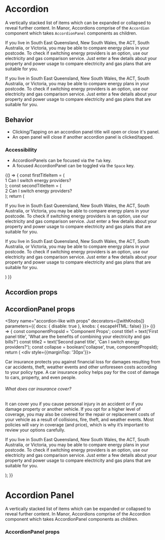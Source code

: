 
<Meta title="Components|Accordion" component={Accordion} />

# Accordion

A vertically stacked list of items which can be expanded or collapsed to reveal further content. In Manor, Accordions
comprise of the `Accordion` component which takes `AccordionPanel` components as children.

<Preview>
  <Story name="accordion" decorators={[withKnobs]}>
    <div style={{marginTop: '30px'}}>
      <Accordion collapse={false}>
        <AccordionPanel title="Can I switch energy providers?" iconSize={'1x'}>
          <div>
            <p>
              If you live in South East Queensland, New South Wales, the ACT, South Australia, or Victoria, you may be
              able to compare energy plans in your postcode. To check if switching energy providers is an option, use our
              electricity and gas comparison service. Just enter a few details about your property and power usage to
              compare electricity and gas plans that are suitable for you.
            </p>
          </div>
        </AccordionPanel>
         <AccordionPanel title="Can I switch energy providers?" iconSize={'1x'}>
          <div>
            <p>
              If you live in South East Queensland, New South Wales, the ACT, South Australia, or Victoria, you may be
              able to compare energy plans in your postcode. To check if switching energy providers is an option, use our
              electricity and gas comparison service. Just enter a few details about your property and power usage to
              compare electricity and gas plans that are suitable for you.
            </p>
          </div>
        </AccordionPanel>
      </Accordion>
    </div>
  </Story>
</Preview>

## Behavior
* Clicking/Tapping on an accordion panel title will open or close it's panel.
* An open panel will close if another accordion panel is clicked/tapped.

### Accessibility
* AccordionPanels can be focused via the `Tab` key.
* A focused AccordionPanel can be toggled via the `Space` key.


<Preview>
  <Story name="independent accordion panels" decorators={[withKnobs]}>
  {() => {
  const  firstTitleItem = (<div>
    <span style={{background: 'white', border: '1px solid #e0e0e0', borderRadius: '100px', width: '48px', height: '48px', display: 'inline-block', textAlign: 'center', lineHeight: '44px', verticalAlign: 'middle', marginRight: '16px' }}>1</span>
    Can I switch energy providers?
  </div>);
  const  secondTitleItem = (<div>
     <span style={{background: 'white', border: '1px solid #e0e0e0', borderRadius: '100px', width: '48px', height: '48px', display: 'inline-block', textAlign: 'center', lineHeight: '44px', verticalAlign: 'middle', marginRight: '16px' }}>2</span>
     Can I switch energy providers?
   </div>);
   return (
    <div style={{marginTop: '30px'}}>
      <Accordion>
        <AccordionPanel title={firstTitleItem} iconSize={'1x'}>
          <div>
            <p>
               If you live in South East Queensland, New South Wales, the ACT, South Australia, or Victoria, you may be
               able to compare energy plans in your postcode. To check if switching energy providers is an option, use our
               electricity and gas comparison service. Just enter a few details about your property and power usage to
               compare electricity and gas plans that are suitable for you.
            </p>
          </div>
        </AccordionPanel>
        <AccordionPanel  title={secondTitleItem} iconSize={'1x'}>
          <div>
            <p>
              If you live in South East Queensland, New South Wales, the ACT, South Australia, or Victoria, you may be
              able to compare energy plans in your postcode. To check if switching energy providers is an option, use our
              electricity and gas comparison service. Just enter a few details about your property and power usage to
              compare electricity and gas plans that are suitable for you.
            </p>
          </div>
        </AccordionPanel>
      </Accordion>
     </div>
    )
    }}
  </Story>
</Preview>

## Accordion props
<Props of={Accordion} />

## AccordionPanel props
<Props of={AccordionPanel} />


<Story name="accordion-like with props" decorators={[withKnobs]} parameters={{ docs: { disable: true }, knobs: { escapeHTML: false}  }}>
  {() => {
    const componentPropsId = 'Component Props';
    const title1 = text('First panel title', 'What are the benefits of combining your electricity and gas bills?')
    const title2 = text('Second panel title', 'Can I switch energy providers?');
    const collapse = boolean('collapse', true, componentPropsId);
    return (
      <div style={{marginTop: '30px'}}>
        <Accordion collapse={collapse}>
          <AccordionPanel title={title1} iconSize='1x'>
            <div>
              <p>
                Car insurance protects you against financial loss for damages resulting from car accidents, theft, weather
                events and other unforeseen costs according to your policy type. A car insurance policy helps pay for the cost
                of damage to cars, property, and even people.
              </p>
              <h6>What does car insurance cover?</h6>
              <p>
                It can cover you if you cause personal injury in an accident or if you damage property or another vehicle. If
                 you opt for a higher level of coverage, you may also be covered for the repair or replacement costs of your
                 vehicle as a result of collisions, fire, theft, and weather events. Most policies will vary in coverage (and
                 price), which is why it’s important to review your options carefully.
               </p>
             </div>
          </AccordionPanel>
          <AccordionPanel title={title2} iconSize='1x'>
             <div>
                <p>
                  If you live in South East Queensland, New South Wales, the ACT, South Australia, or Victoria, you may be
                  able to compare energy plans in your postcode. To check if switching energy providers is an option, use our
                  electricity and gas comparison service. Just enter a few details about your property and power usage to
                  compare electricity and gas plans that are suitable for you.
                </p>
              </div>
          </AccordionPanel>
        </Accordion>
      </div>
    );
  }}
</Story>

# Accordion Panel

A vertically stacked list of items which can be expanded or collapsed to reveal further content. In Manor, Accordions
comprise of the Accordion component which takes AccordionPanel components as children.

### AccordionPanel props
<Props of={AccordionPanel} />

